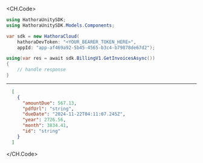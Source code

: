 
<CH.Code>
```csharp GetInvoices.cs
using HathoraUnitySDK;
using HathoraUnitySDK.Models.Components;

var sdk = new HathoraCloud(
    hathoraDevToken: "<YOUR_BEARER_TOKEN_HERE>",
    appId: "app-af469a92-5b45-4565-b3c4-b79878de67d2");

using(var res = await sdk.BillingV1.GetInvoicesAsync())
{
    // handle response
}
```
---

```json Example Response
  [
    {
      "amountDue": 567.13,
      "pdfUrl": "string",
      "dueDate": "2024-11-22T04:11:07.245Z",
      "year": 2726.56,
      "month": 3834.41,
      "id": "string"
    }
  ]
```
</CH.Code>
